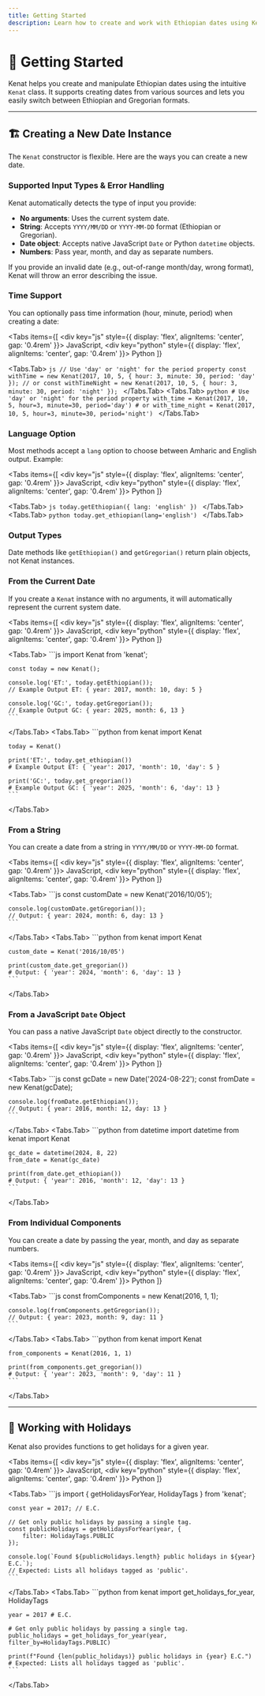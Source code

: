 ```yaml
---
title: Getting Started
description: Learn how to create and work with Ethiopian dates using Kenat.
---
```



# 🚀 Getting Started

Kenat helps you create and manipulate Ethiopian dates using the intuitive `Kenat` class. It supports creating dates from various sources and lets you easily switch between Ethiopian and Gregorian formats.

---

## 🏗️ Creating a New Date Instance

The `Kenat` constructor is flexible. Here are the ways you can create a new date.

### Supported Input Types & Error Handling

Kenat automatically detects the type of input you provide:

- **No arguments**: Uses the current system date.
- **String**: Accepts `YYYY/MM/DD` or `YYYY-MM-DD` format (Ethiopian or Gregorian).
- **Date object**: Accepts native JavaScript `Date` or Python `datetime` objects.
- **Numbers**: Pass year, month, and day as separate numbers.

If you provide an invalid date (e.g., out-of-range month/day, wrong format), Kenat will throw an error describing the issue.

### Time Support

You can optionally pass time information (hour, minute, period) when creating a date:

<Tabs
  items={[ 
    <div key="js" style={{ display: 'flex', alignItems: 'center', gap: '0.4rem' }}><SiJavascript size={16} /> JavaScript</div>,
    <div key="python" style={{ display: 'flex', alignItems: 'center', gap: '0.4rem' }}><SiPython size={16} /> Python</div>
  ]}
>
  <Tabs.Tab>
    ```js
    // Use 'day' or 'night' for the period property
    const withTime = new Kenat(2017, 10, 5, { hour: 3, minute: 30, period: 'day' });
    // or
    const withTimeNight = new Kenat(2017, 10, 5, { hour: 3, minute: 30, period: 'night' });
    ```
  </Tabs.Tab>
  <Tabs.Tab>
    ```python
    # Use 'day' or 'night' for the period property
    with_time = Kenat(2017, 10, 5, hour=3, minute=30, period='day')
    # or
    with_time_night = Kenat(2017, 10, 5, hour=3, minute=30, period='night')
    ```
  </Tabs.Tab>
</Tabs>

### Language Option

Most methods accept a `lang` option to choose between Amharic and English output. Example:

<Tabs
  items={[ 
    <div key="js" style={{ display: 'flex', alignItems: 'center', gap: '0.4rem' }}><SiJavascript size={16} /> JavaScript</div>,
    <div key="python" style={{ display: 'flex', alignItems: 'center', gap: '0.4rem' }}><SiPython size={16} /> Python</div>
  ]}
>
  <Tabs.Tab>
    ```js
    today.getEthiopian({ lang: 'english' })
    ```
  </Tabs.Tab>
  <Tabs.Tab>
    ```python
    today.get_ethiopian(lang='english')
    ```
  </Tabs.Tab>
</Tabs>

### Output Types

Date methods like `getEthiopian()` and `getGregorian()` return plain objects, not Kenat instances.

### From the Current Date

If you create a `Kenat` instance with no arguments, it will automatically represent the current system date.

<Tabs
  items={[
    <div key="js" style={{ display: 'flex', alignItems: 'center', gap: '0.4rem' }}><SiJavascript size={16} /> JavaScript</div>,
    <div key="python" style={{ display: 'flex', alignItems: 'center', gap: '0.4rem' }}><SiPython size={16} /> Python</div>
  ]}
>
  <Tabs.Tab>
    ```js
    import Kenat from 'kenat';

    const today = new Kenat(); 

    console.log('ET:', today.getEthiopian());
    // Example Output ET: { year: 2017, month: 10, day: 5 }

    console.log('GC:', today.getGregorian());
    // Example Output GC: { year: 2025, month: 6, 13 }
    ```
  </Tabs.Tab>
  <Tabs.Tab>
    ```python
    from kenat import Kenat

    today = Kenat()

    print('ET:', today.get_ethiopian())
    # Example Output ET: { 'year': 2017, 'month': 10, 'day': 5 }

    print('GC:', today.get_gregorian())
    # Example Output GC: { 'year': 2025, 'month': 6, 'day': 13 }
    ```
  </Tabs.Tab>
</Tabs>

### From a String

You can create a date from a string in `YYYY/MM/DD` or `YYYY-MM-DD` format.

<Tabs
  items={[
    <div key="js" style={{ display: 'flex', alignItems: 'center', gap: '0.4rem' }}><SiJavascript size={16} /> JavaScript</div>,
    <div key="python" style={{ display: 'flex', alignItems: 'center', gap: '0.4rem' }}><SiPython size={16} /> Python</div>
  ]}
>
  <Tabs.Tab>
    ```js
    const customDate = new Kenat('2016/10/05');

    console.log(customDate.getGregorian());
    // Output: { year: 2024, month: 6, day: 13 }
    ```
  </Tabs.Tab>
  <Tabs.Tab>
    ```python
    from kenat import Kenat
    
    custom_date = Kenat('2016/10/05')

    print(custom_date.get_gregorian())
    # Output: { 'year': 2024, 'month': 6, 'day': 13 }
    ```
  </Tabs.Tab>
</Tabs>

### From a JavaScript `Date` Object

You can pass a native JavaScript `Date` object directly to the constructor.

<Tabs
  items={[
    <div key="js" style={{ display: 'flex', alignItems: 'center', gap: '0.4rem' }}><SiJavascript size={16} /> JavaScript</div>,
    <div key="python" style={{ display: 'flex', alignItems: 'center', gap: '0.4rem' }}><SiPython size={16} /> Python</div>
  ]}
>
  <Tabs.Tab>
    ```js
    const gcDate = new Date('2024-08-22');
    const fromDate = new Kenat(gcDate);

    console.log(fromDate.getEthiopian());
    // Output: { year: 2016, month: 12, day: 13 }
    ```
  </Tabs.Tab>
  <Tabs.Tab>
    ```python
    from datetime import datetime
    from kenat import Kenat

    gc_date = datetime(2024, 8, 22)
    from_date = Kenat(gc_date)

    print(from_date.get_ethiopian())
    # Output: { 'year': 2016, 'month': 12, 'day': 13 }
    ```
  </Tabs.Tab>
</Tabs>

### From Individual Components

You can create a date by passing the year, month, and day as separate numbers.

<Tabs
  items={[
    <div key="js" style={{ display: 'flex', alignItems: 'center', gap: '0.4rem' }}><SiJavascript size={16} /> JavaScript</div>,
    <div key="python" style={{ display: 'flex', alignItems: 'center', gap: '0.4rem' }}><SiPython size={16} /> Python</div>
  ]}
>
  <Tabs.Tab>
    ```js
    const fromComponents = new Kenat(2016, 1, 1);

    console.log(fromComponents.getGregorian());
    // Output: { year: 2023, month: 9, day: 11 }
    ```
  </Tabs.Tab>
  <Tabs.Tab>
    ```python
    from kenat import Kenat

    from_components = Kenat(2016, 1, 1)

    print(from_components.get_gregorian())
    # Output: { 'year': 2023, 'month': 9, 'day': 11 }
    ```
  </Tabs.Tab>
</Tabs>

---

## 🎉 Working with Holidays

Kenat also provides functions to get holidays for a given year.

<Tabs
  items={[
    <div key="js" style={{ display: 'flex', alignItems: 'center', gap: '0.4rem' }}><SiJavascript size={16} /> JavaScript</div>,
    <div key="python" style={{ display: 'flex', alignItems: 'center', gap: '0.4rem' }}><SiPython size={16} /> Python</div>
  ]}
>
  <Tabs.Tab>
    ```js
    import { getHolidaysForYear, HolidayTags } from 'kenat';

    const year = 2017; // E.C.

    // Get only public holidays by passing a single tag.
    const publicHolidays = getHolidaysForYear(year, {
        filter: HolidayTags.PUBLIC
    });

    console.log(`Found ${publicHolidays.length} public holidays in ${year} E.C.`);
    // Expected: Lists all holidays tagged as 'public'.
    ```
  </Tabs.Tab>
  <Tabs.Tab>
    ```python
    from kenat import get_holidays_for_year, HolidayTags

    year = 2017 # E.C.

    # Get only public holidays by passing a single tag.
    public_holidays = get_holidays_for_year(year, filter_by=HolidayTags.PUBLIC)

    print(f"Found {len(public_holidays)} public holidays in {year} E.C.")
    # Expected: Lists all holidays tagged as 'public'.
    ```
  </Tabs.Tab>
</Tabs>